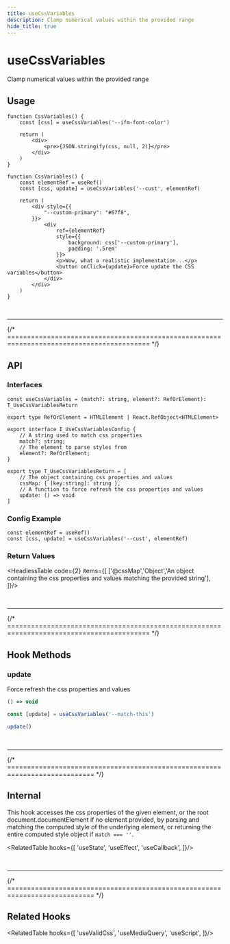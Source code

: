```yaml
---
title: useCssVariables
description: Clamp numerical values within the provided range
hide_title: true
---
```




<MainText>
<h1>useCssVariables</h1>
Clamp numerical values within the provided range
</MainText>


<StatusBadge status={1} />


## Usage



<Tabs>

<TabItem value='simple' label='Simple'>

```tsx live
function CssVariables() {
    const [css] = useCssVariables('--ifm-font-color')

    return (
        <div>
            <pre>{JSON.stringify(css, null, 2)}</pre>
        </div>
    )
}
```

</TabItem>

<TabItem value='adv' label='Advanced'>

```tsx live
function CssVariables() {
    const elementRef = useRef()
    const [css, update] = useCssVariables('--cust', elementRef)

    return (
        <div style={{
            "--custom-primary": "#67f8",
        }}>
            <div 
                ref={elementRef} 
                style={{ 
                    background: css['--custom-primary'], 
                    padding: '.5rem' 
                }}>
                <p>Wow, what a realistic implementation...</p>
                <button onClick={update}>Force update the CSS variables</button>
            </div>
        </div>
    )
}
```

</TabItem>
</Tabs>


<br />
<hr />
{/* ========================================================================================== */}


## API

### Interfaces

```tsx
const useCssVariables = (match?: string, element?: RefOrElement): T_UseCssVariablesReturn

export type RefOrElement = HTMLElement | React.RefObject<HTMLElement>

export interface I_UseCssVariablesConfig {
    // A string used to match css properties
    match?: string;
    // The element to parse styles from
    element?: RefOrElement;
}

export type T_UseCssVariablesReturn = [
    // The object containing css properties and values
    cssMap: { [key:string]: string },
    // A function to force refresh the css properties and values
    update: () => void
]
```


### Config Example

```tsx
const elementRef = useRef()
const [css, update] = useCssVariables('--cust', elementRef)
```

### Return Values

<HeadlessTable code={2} items={[
    ['@cssMap','Object','An object containing the css properties and values matching the provided string'],
]}/>







<br />
<hr />
{/* ========================================================================================== */}


## Hook Methods

<Card>

### update
Force refresh the css properties and values

```ts
() => void 
```
```ts
const [update] = useCssVariables('--match-this')

update()
```

</Card>














<br />
<hr />
{/* ============================================================================ */}



## Internal

<StatusBadge status={1} />

This hook accesses the css properties of the given element, or the root document.documentElement
if no element provided, by parsing and matching the computed style of the underlying element, or 
returning the entire computed style object if `match === ''`.

<RelatedTable hooks={[
    'useState',
    'useEffect',
    'useCallback',
]}/>

<br />
<hr />
{/* ============================================================================ */}



## Related Hooks


<RelatedTable hooks={[
    'useValidCss',
    'useMediaQuery',
    'useScript',
]}/>
